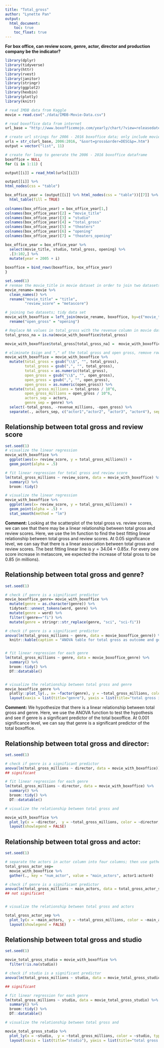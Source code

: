 ```yaml
---
title: "Total_gross"
author: "Lynette Pan"
output: 
  html_document:
    toc: true
    toc_float: true
---
```


**For box office, can review score, genre, actor, director and production company be the indicator?**


```r
library(dplyr)
library(tidyverse)
library(httr)
library(rvest)
library(janitor)
library(stringr)
library(ggplot2)
library(hexbin)
library(plotly)
library(knitr)
```

```r
# read IMDB data from Kaggle
movie = read.csv("./data/IMDB-Movie-Data.csv")

# read boxoffice data from internet
url_base = "http://www.boxofficemojo.com/yearly/chart/?view=releasedate&view2=domestic&yr="

# create url strings for 2006 - 2016 boxoffice data; only include movies with top 100 total gross in each year. 
urls = str_c(url_base, 2006:2016, "&sort=gross&order=DESC&p=.htm")
output = vector("list", 11)

# create for loop to generate the 2006 - 2016 boxoffice dataframe
boxoffice = NULL
for (i in 1:11) {

output[[i]] = read_html(urls[[i]])

output[[i]] %>% 
html_nodes(css = "table")

box_office_year = (output[[i]] %>% html_nodes(css = "table"))[[7]] %>%
  html_table(fill = TRUE) 
  
colnames(box_office_year) = box_office_year[1,]
colnames(box_office_year)[2] = "movie_title"
colnames(box_office_year)[3] = "studio"
colnames(box_office_year)[4] = "total_gross"
colnames(box_office_year)[5] = "theaters"
colnames(box_office_year)[6] = "opening"
colnames(box_office_year)[7] = "theaters_opening"  

box_office_year = box_office_year %>% 
  select(movie_title, studio, total_gross, opening) %>% 
  .[3:102,] %>%
  mutate(year = 2005 + i)
    
boxoffice = bind_rows(boxoffice, box_office_year)  
}
```



```r
set.seed(1)
# renmae the movie_title in movie dataset in order to join two datasets
movie_rename= movie %>% 
  clean_names() %>% 
  rename("movie_title" = "title",
         "review_score" = "metascore")

# joining two datasets; tidy data set
movie_with_boxoffice = left_join(movie_rename, boxoffice, by=c("movie_title", "year")) %>% 
  rename("open_gross" = "opening")  

# Replace NA values in total_gross with the revenue column in movie dataset
total_gross_na = is.na(movie_with_boxoffice$total_gross)

movie_with_boxoffice$total_gross[total_gross_na] =  movie_with_boxoffice$revenue_millions[total_gross_na]*10^6

# eliminate $sign and "," of the total gross and open gross, remove rows with review scores is NA:
movie_with_boxoffice = movie_with_boxoffice %>% 
  mutate(total_gross = gsub("\\$", "", total_gross),
         total_gross = gsub(",", "", total_gross),
         total_gross = as.numeric(total_gross),
         open_gross = gsub("\\$", "", open_gross),
         open_gross = gsub(",", "", open_gross),
         open_gross = as.numeric(open_gross)) %>% 
  mutate(total_gross_millions = total_gross / 10^6,
         open_gross_millions = open_gross / 10^6,
         actors_sep = actors,
         genre_sep = genre) %>% 
  select(-total_gross, -revenue_millions, -open_gross) %>% 
  separate(., actors_sep, c("actor1","actor2", "actor3", "actor4"), sep=",")


```




## Relationship between total gross and review score
```r
set.seed(1)
# visualize the linear regression 
movie_with_boxoffice %>% 
  ggplot(aes(x= review_score, y = total_gross_millions)) +
  geom_point(alpha = .5) 

# fit linear regression for total gross and review score
lm(total_gross_millions ~ review_score, data = movie_with_boxoffice) %>% 
  summary() %>% 
  broom::tidy()

# visualize the linear regression 
movie_with_boxoffice %>% 
  ggplot(aes(x= review_score, y = total_gross_millions)) +
  geom_point(alpha = .5) +
  stat_smooth(method = "lm") 

```

**Comment:** Looking at the scatterplot of the total gross vs. review scores, we can see that there may be a linear relationship between total gross and review scores. Here, we use the lm function to find the best fitting linear relationship between total gross and review scores. At 0.05 significance level, we can say that there is a linear association between total gross and review scores. The best fitting linear line is $y = 34.04 + 0.85x$. For every one score increase in metascore, we expected the increase of total gross to be 0.85 (in millions).

## Relationship between total gross and genre?
```r
set.seed(1)

# check if genre is a significant predictor
movie_boxoffice_genre= movie_with_boxoffice %>%
  mutate(genre = as.character(genre)) %>% 
  tidytext::unnest_tokens(word, genre) %>% 
  mutate(genre = word) %>% 
  filter(!genre=="fi") %>% 
  mutate(genre = stringr::str_replace(genre, "sci", "sci-fi")) 

# check if genre is a significant predictor
anova(lm(total_gross_millions ~ genre, data = movie_boxoffice_genre)) %>% 
  knitr::kable(caption = "ANOVA table for total gross as outcome and genre as predictor")


# fit linear regression for each genre
lm(total_gross_millions ~ genre, data = movie_boxoffice_genre) %>% 
  summary() %>% 
  broom::tidy() %>% 
  DT::datatable()


# visualize the relationship between total gross and genre
movie_boxoffice_genre %>% 
  plotly::plot_ly(., x= ~factor(genre), y = ~total_gross_millions, color = ~genre, type = "box") %>% 
  layout(xaxis = list(title="genre"), yaxis = list(title="total gross in millions"))


```


**Comment:**  We hypothesize that there is a linear relationship between total gross and genre. Here, we use the ANOVA function to test the hypothesis and see if genre is a significant predictor of the total boxoffice. At 0.001 significance level, we can say that genre is a significant predictor of the total boxoffice. 

## Relationship between total gross and director:

```r
set.seed(1)

# check if genre is a significant predictor
anova(lm(total_gross_millions ~ director, data = movie_with_boxoffice))
## significant

# fit linear regression for each genre
lm(total_gross_millions ~ director, data = movie_with_boxoffice) %>% 
  summary() %>% 
  broom::tidy() %>% 
  DT::datatable()

# visualize the relationship between total gross and 

movie_with_boxoffice %>% 
  plot_ly(x = ~director,  y = ~total_gross_millions, color = ~director, type = "box") %>% 
  layout(showlegend = FALSE)

```


## Relationship between total gross and actor:

```r
set.seed(1)

# separate the actors in actor column into four columns; then use gather function in order to do the anova test.
total_gross_actor_sep= 
  movie_with_boxoffice %>%
  gather(., key = "num_actor", value = "main_actors", actor1:actor4)

# check if genre is a significant predictor
anova(lm(total_gross_millions ~ main_actors, data = total_gross_actor_sep))
## not significant


# visualize the relationship between total gross and actors

total_gross_actor_sep %>% 
  plot_ly(x = ~main_actors,  y = ~total_gross_millions, color = ~main_actors, type = "box") %>% 
  layout(showlegend = FALSE)

```

## Relationship between total gross and studio

```r
set.seed(1)

movie_total_gross_studio = movie_with_boxoffice %>% 
  filter(!is.na(studio))

# check if studio is a significant predictor
anova(lm(total_gross_millions ~ studio, data = movie_total_gross_studio))

## significant

# fit linear regression for each genre
lm(total_gross_millions ~ studio, data = movie_total_gross_studio) %>% 
  summary() %>% 
  broom::tidy() %>% 
  DT::datatable()

# visualize the relationship between total gross and 

movie_total_gross_studio %>% 
  plot_ly(x = ~studio,  y = ~total_gross_millions, color = ~studio, type = "box") %>% 
  layout(xaxis = list(title="studio"), yaxis = list(title="total gross in millions"))
```

